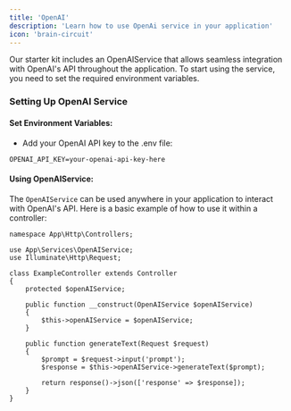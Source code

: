 ```yaml
---
title: 'OpenAI'
description: 'Learn how to use OpenAi service in your application'
icon: 'brain-circuit'
---
```


Our starter kit includes an OpenAIService that allows seamless integration with OpenAI's API throughout the application. To start using the service, you need to set the required environment variables.

### Setting Up OpenAI Service
#### Set Environment Variables:
- Add your OpenAI API key to the .env file:
```
OPENAI_API_KEY=your-openai-api-key-here
``` 
#### Using OpenAIService:
The `OpenAIService` can be used anywhere in your application to interact with OpenAI's API. Here is a basic example of how to use it within a controller:
```
namespace App\Http\Controllers;

use App\Services\OpenAIService;
use Illuminate\Http\Request;

class ExampleController extends Controller
{
    protected $openAIService;

    public function __construct(OpenAIService $openAIService)
    {
        $this->openAIService = $openAIService;
    }

    public function generateText(Request $request)
    {
        $prompt = $request->input('prompt');
        $response = $this->openAIService->generateText($prompt);

        return response()->json(['response' => $response]);
    }
}
```